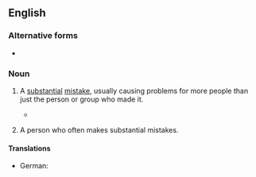 {{also|screw-up|screw up}}

==English==

===Alternative forms===
* {{l|en|screw-up}}

===Noun===
{{en-noun}}

# {{lb|en|colloquial}} A [[substantial]] [[mistake]], usually causing problems for more people than just the person or group who made it.
#* {{quote-book
|year=1977
|author=John Osborne
|title=White House watch: the Ford years‎
|page=147
|passage=The Ford administration emerged in better shape than it deserved from the fantastic '''screw-up''' that preceded the release of the Rockefeller...}}
# {{lb|en|colloquial}} A person who often makes substantial mistakes.

====Translations====
{{trans-top|substantial mistake}}
{{trans-mid}}
{{trans-bottom}}

{{trans-top|person who often makes substantial mistakes}}
* German: {{t+|de|Versager|m}}
{{trans-mid}}
{{trans-bottom}}